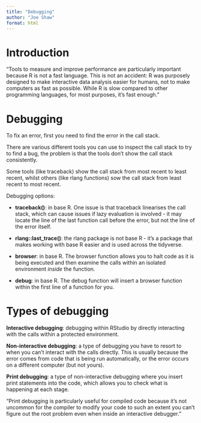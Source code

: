 ```yaml
---
title: "Debugging"
author: "Joe Shaw"
format: html
---
```


# Introduction

"Tools to measure and improve performance are particularly important because R is not a fast language. This is not an accident: R was purposely designed to make interactive data analysis easier for humans, not to make computers as fast as possible. While R is slow compared to other programming languages, for most purposes, it’s fast enough."

# Debugging

To fix an error, first you need to find the error in the call stack.

There are various different tools you can use to inspect the call stack to try to find a bug, the problem is that the tools don't show the call stack consistently.

Some tools (like traceback) show the call stack from most recent to least recent, whilst others (like rlang functions) sow the call stack from least recent to most recent.

Debugging options:

- **traceback()**: in base R. One issue is that traceback linearises the call stack, which can cause issues if lazy evaluation is involved - it may locate the line of the last function call before the error, but not the line of the error itself.

- **rlang::last_trace()**: the rlang package is not base R - it's a package that makes working with base R easier and is used across the tidyverse. 

- **browser**: in base R. The browser function allows you to halt code as it is being executed and then examine the calls within an isolated environment *inside* the function.

- **debug**: in base R. The debug function will insert a browser function within the first line of a function for you.

# Types of debugging

**Interactive debugging**: debugging within RStudio by directly interacting with the calls within a protected environment.

**Non-interactive debugging**: a type of debugging you have to resort to when you can't interact with the calls directly. This is usually because the error comes from code that is being run automatically, or the error occurs on a different computer (but not yours).

**Print debugging**: a type of non-interactive debugging where you insert print statements into the code, which allows you to check what is happening at each stage.

"Print debugging is particularly useful for compiled code because it’s not uncommon for the compiler to modify your code to such an extent you can’t figure out the root problem even when inside an interactive debugger."
